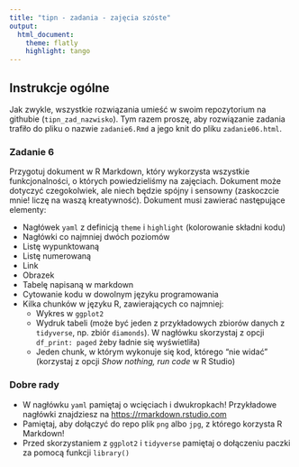 ```yaml
---
title: "tipn - zadania - zajęcia szóste"
output: 
  html_document:
    theme: flatly
    highlight: tango
---
```


## Instrukcje ogólne

Jak zwykle, wszystkie rozwiązania umieść w swoim repozytorium na githubie (`tipn_zad_nazwisko`). Tym razem proszę, aby rozwiązanie zadania trafiło do pliku o nazwie `zadanie6.Rmd` a jego knit do pliku `zadanie06.html`.

### Zadanie 6

Przygotuj dokument w R Markdown, który wykorzysta wszystkie funkcjonalności, o których powiedzieliśmy na zajęciach. Dokument może dotyczyć czegokolwiek, ale niech będzie spójny i sensowny (zaskoczcie mnie! liczę na waszą kreatywność). Dokument musi zawierać następujące elementy:

- Nagłówek `yaml` z definicją `theme` i `highlight` (kolorowanie składni kodu)
- Nagłówki co najmniej dwóch poziomów
- Listę wypunktowaną
- Listę numerowaną 
- Link
- Obrazek 
- Tabelę napisaną w markdown
- Cytowanie kodu w dowolnym języku programowania
- Kilka chunków w języku R, zawierających co najmniej:
    + Wykres w `ggplot2`
    + Wydruk tabeli (może być jeden z przykładowych zbiorów danych z `tidyverse`, np. zbiór `diamonds`). W nagłówku skorzystaj z opcji `df_print: paged` żeby ładnie się wyświetliła)
    + Jeden chunk, w którym wykonuje się kod, którego "nie widać" (korzystaj z opcji *Show nothing, run code* w R Studio)
    
### Dobre rady
- W nagłówku `yaml` pamiętaj o wcięciach i dwukropkach! Przykładowe nagłówki znajdziesz na <https://rmarkdown.rstudio.com>
- Pamiętaj, aby dołączyć do repo plik `png` albo `jpg`, z którego korzysta R Markdown!
- Przed skorzystaniem z `ggplot2` i `tidyverse` pamiętaj o dołączeniu paczki za pomocą funkcji `library()`
